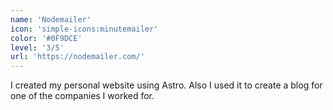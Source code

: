```yaml
---
name: 'Nodemailer'
icon: 'simple-icons:minutemailer'
color: '#0F9DCE'
level: '3/5'
url: 'https://nodemailer.com/'
---
```


I created my personal website using Astro. Also I used it to create a blog for one of the companies I worked for.
